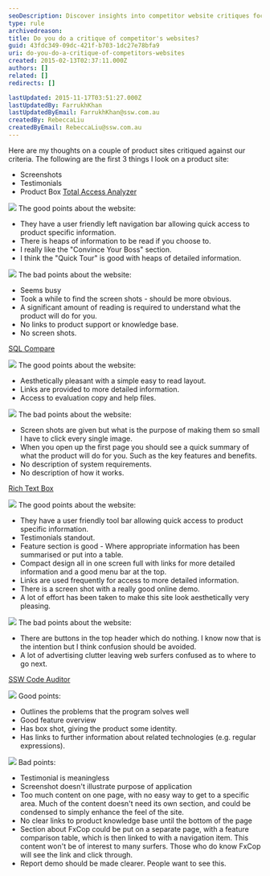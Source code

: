 ```yaml
---
seoDescription: Discover insights into competitor website critiques focusing on user experience, design, and functionality to help improve your digital presence.
type: rule
archivedreason:
title: Do you do a critique of competitor's websites?
guid: 43fdc349-09dc-421f-b703-1dc27e78bfa9
uri: do-you-do-a-critique-of-competitors-websites
created: 2015-02-13T02:37:11.000Z
authors: []
related: []
redirects: []

lastUpdated: 2015-11-17T03:51:27.000Z
lastUpdatedBy: FarrukhKhan
lastUpdatedByEmail: FarrukhKhan@ssw.com.au
createdBy: RebeccaLiu
createdByEmail: RebeccaLiu@ssw.com.au
---
```


Here are my thoughts on a couple of product sites critiqued against our criteria.       The following are the first 3 things I look on a product site:

* Screenshots
* Testimonials
* Product Box
[Total Access Analyzer](http://www.ssw.com.au/ssw/Redirect/TotalAcccessAnalyzer.htm)

![](../../assets/Good.gif) The good points about the website:

* They have a user friendly left navigation bar allowing quick access to product specific information.
* There is heaps of information to be read if you choose to.
* I really like the "Convince Your Boss" section.
* I think the "Quick Tour" is good with heaps of detailed information.

![](../../assets/Bad.gif) The bad points about the website:

* Seems busy
* Took a while to find the screen shots - should be more obvious.
* A significant amount of reading is required to understand what the product will do for you.
* No links to product support or knowledge base.
* No screen shots.

[SQL Compare](http://www.ssw.com.au/ssw/Redirect/SQLServer/SQLCompare.htm)

![](../../assets/Good.gif) The good points about the website:

* Aesthetically pleasant with a simple easy to read layout.
* Links are provided to more detailed information.
* Access to evaluation copy and help files.

![](../../assets/Bad.gif) The bad points about the website:

* Screen shots are given but what is the purpose of making them so small I have to click every single image.
* When you open up the first page you should see a quick summary of what the product will do for you. Such as the key features and benefits.
* No description of system requirements.
* No description of how it works.

[Rich Text Box](http://www.ssw.com.au/ssw/Redirect/RichTextBoxEditor.htm)

![](../../assets/Good.gif) The good points about the website:

* They have a user friendly tool bar allowing quick access to product specific information.
* Testimonials standout.
* Feature section is good - Where appropriate information has been summarised or put into a table.
* Compact design all in one screen full with links for more detailed information and a good menu bar at the top.
* Links are used frequently for access to more detailed information.
* There is a screen shot with a really good online demo.
* A lot of effort has been taken to make this site look aesthetically very pleasing.

![](../../assets/Bad.gif) The bad points about the website:

* There are buttons in the top header which do nothing. I know now that is the intention but I think confusion should be avoided.
* A lot of advertising clutter leaving web surfers confused as to where to go next.

[SSW Code Auditor](http://www.ssw.com.au/ssw/CodeAuditor/)

![](../../assets/Good.gif) Good points:

* Outlines the problems that the program solves well
* Good feature overview
* Has box shot, giving the product some identity.
* Has links to further information about related technologies (e.g. regular expressions).

![](../../assets/Bad.gif) Bad points:

* Testimonial is meaningless
* Screenshot doesn't illustrate purpose of application
* Too much content on one page, with no easy way to get to a specific area. Much of the content doesn't need its own section, and could be condensed to simply enhance the feel of the site.
* No clear links to product knowledge base until the bottom of the page
* Section about FxCop could be put on a separate page, with a feature comparison table, which is then linked to with a navigation item. This content won't be of interest to many surfers. Those who do know FxCop will see the link and click through.
* Report demo should be made clearer. People want to see this.
